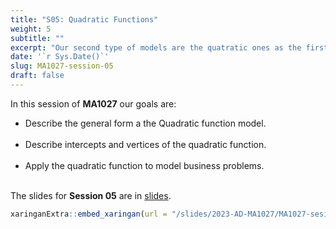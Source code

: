 ---
title: "S05: Quadratic Functions"
weight: 5
subtitle: ""
excerpt: "Our second type of models are the quatratic ones as the first examples of polynomial behave."
date: '`r Sys.Date()`'
slug: MA1027-session-05
draft: false
---

In this session of **MA1027** our goals are:

* Describe the general form a the Quadratic function model. <br/><br/>
* Describe intercepts and vertices of the quadratic function. <br/><br/>
* Apply the quadratic function to model business problems. <br/><br/>

The slides for **Session 05** are in [slides](/slides/2023-AD-MA1027/MA1027-sesion-05).

```{r embed-xaringan, echo=FALSE}
xaringanExtra::embed_xaringan(url = "/slides/2023-AD-MA1027/MA1027-sesion-05", ratio = "4:3")
```